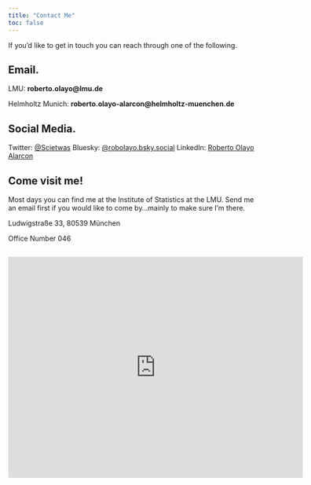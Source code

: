 ```yaml
---
title: "Contact Me"
toc: false
---  
```

  
If you'd like to get in touch you can reach through one of the following. 
  
## Email. 
  
LMU: **roberto.olayo@lmu.de**

Helmholtz Munich: **roberto.olayo-alarcon@helmholtz-muenchen.de**
  
## Social Media.  
  
Twitter: [@Scietwas](https://twitter.com/Scietwas)
Bluesky: [@robolayo.bsky.social](https://bsky.app/profile/robolayo.bsky.social)
LinkedIn: [Roberto Olayo Alarcon](https://www.linkedin.com/in/roberto-olayo-alarcon-282892224/)
  
## Come visit me!  
  
Most days you can find me at the Institute of Statistics at the LMU. Send me an email first if you would like to come by...mainly to make sure I'm there. 
  
Ludwigstraße 33, 
80539 München
  
Office Number 046 
  
<iframe src="https://www.google.com/maps/embed?pb=!1m18!1m12!1m3!1d14819.492643319742!2d11.577632422600622!3d48.14498175360626!2m3!1f0!2f0!3f0!3m2!1i1024!2i768!4f13.1!3m3!1m2!1s0x479e75952eee105f%3A0xd16eff7b89463403!2sInstitute%20of%20Statistics!5e0!3m2!1sen!2sde!4v1676282617005!5m2!1sen!2sde" width="600" height="450" style="border:0;" allowfullscreen="" loading="lazy" referrerpolicy="no-referrer-when-downgrade"></iframe>
---
